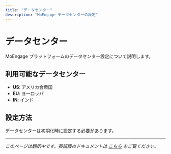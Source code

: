 ```yaml
---
title: "データセンター"
description: "MoEngage データセンターの設定"
---
```


# データセンター

MoEngage プラットフォームのデータセンター設定について説明します。

## 利用可能なデータセンター

- **US**: アメリカ合衆国
- **EU**: ヨーロッパ
- **IN**: インド

## 設定方法

データセンターは初期化時に設定する必要があります。

---

*このページは翻訳中です。英語版のドキュメントは [こちら](/hc/en-us/articles/4403910162452-Data-Center) をご覧ください。*
